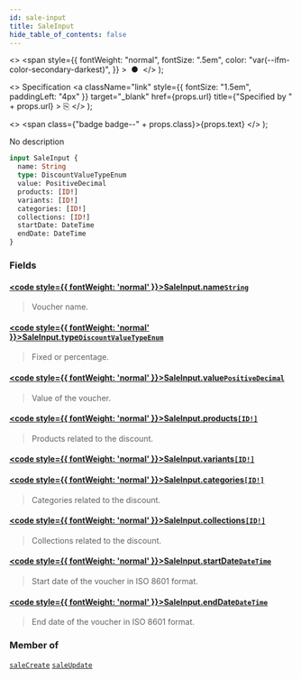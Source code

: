 ```yaml
---
id: sale-input
title: SaleInput
hide_table_of_contents: false
---
```


  <>
    <span
      style={{
        fontWeight: "normal",
        fontSize: ".5em",
        color: "var(--ifm-color-secondary-darkest)",
      }}
    >
      &nbsp;●&nbsp;
    </span>
  </>
);

  <>
    Specification
    <a
      className="link"
      style={{ fontSize: "1.5em", paddingLeft: "4px" }}
      target="\_blank"
      href={props.url}
      title={"Specified by " + props.url}
    >
      ⎘
    </a>
  </>
);

  <>
    <span class={"badge badge--" + props.class}>{props.text}</span>
  </>
);

No description

```graphql
input SaleInput {
  name: String
  type: DiscountValueTypeEnum
  value: PositiveDecimal
  products: [ID!]
  variants: [ID!]
  categories: [ID!]
  collections: [ID!]
  startDate: DateTime
  endDate: DateTime
}
```

### Fields

#### [<code style={{ fontWeight: 'normal' }}>SaleInput.<b>name</b></code>](#)<Bullet />[`String`](../../api-reference/scalars/string) <Badge class="secondary" text="scalar"/>

> Voucher name.

#### [<code style={{ fontWeight: 'normal' }}>SaleInput.<b>type</b></code>](#)<Bullet />[`DiscountValueTypeEnum`](../../api-reference/enums/discount-value-type-enum) <Badge class="secondary" text="enum"/>

> Fixed or percentage.

#### [<code style={{ fontWeight: 'normal' }}>SaleInput.<b>value</b></code>](#)<Bullet />[`PositiveDecimal`](../../api-reference/scalars/positive-decimal) <Badge class="secondary" text="scalar"/>

> Value of the voucher.

#### [<code style={{ fontWeight: 'normal' }}>SaleInput.<b>products</b></code>](#)<Bullet />[`[ID!]`](../../api-reference/scalars/id) <Badge class="secondary" text="list"/> <Badge class="secondary" text="scalar"/>

> Products related to the discount.

#### [<code style={{ fontWeight: 'normal' }}>SaleInput.<b>variants</b></code>](#)<Bullet />[`[ID!]`](../../api-reference/scalars/id) <Badge class="secondary" text="list"/> <Badge class="secondary" text="scalar"/>

>

#### [<code style={{ fontWeight: 'normal' }}>SaleInput.<b>categories</b></code>](#)<Bullet />[`[ID!]`](../../api-reference/scalars/id) <Badge class="secondary" text="list"/> <Badge class="secondary" text="scalar"/>

> Categories related to the discount.

#### [<code style={{ fontWeight: 'normal' }}>SaleInput.<b>collections</b></code>](#)<Bullet />[`[ID!]`](../../api-reference/scalars/id) <Badge class="secondary" text="list"/> <Badge class="secondary" text="scalar"/>

> Collections related to the discount.

#### [<code style={{ fontWeight: 'normal' }}>SaleInput.<b>startDate</b></code>](#)<Bullet />[`DateTime`](../../api-reference/scalars/date-time) <Badge class="secondary" text="scalar"/>

> Start date of the voucher in ISO 8601 format.

#### [<code style={{ fontWeight: 'normal' }}>SaleInput.<b>endDate</b></code>](#)<Bullet />[`DateTime`](../../api-reference/scalars/date-time) <Badge class="secondary" text="scalar"/>

> End date of the voucher in ISO 8601 format.

### Member of

[`saleCreate`](../../api-reference/mutations/sale-create) <Badge class="secondary" text="mutation"/><Bullet />[`saleUpdate`](../../api-reference/mutations/sale-update) <Badge class="secondary" text="mutation"/>
